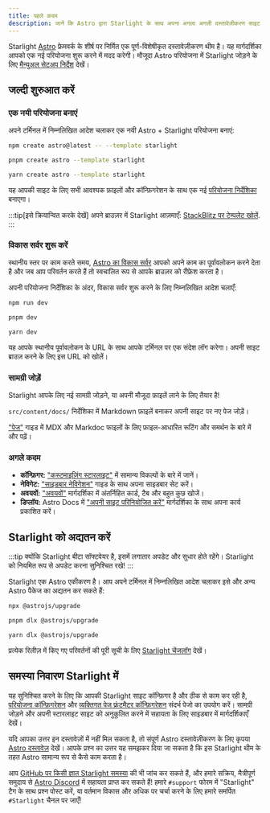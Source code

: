 ```yaml
---
title: पहले कदम
description: जानें कि Astro द्वारा Starlight के साथ अपना अगला अगली दस्तावेज़ीकरण साइट का निर्माण कैसे शुरू करें।
---
```



Starlight [Astro](https://astro.build) फ्रेमवर्क के शीर्ष पर निर्मित एक पूर्ण-विशेषीकृत दस्तावेज़ीकरण थीम है।
यह मार्गदर्शिका आपको एक नई परियोजना शुरू करने में मदद करेगी।
मौजूदा Astro परियोजना में Starlight जोड़ने के लिए [मैन्युअल सेटअप निर्देश](/hi/manual-setup/) देखें।

## जल्दी शुरुआत करें

### एक नयी परियोजना बनाएं

अपने टर्मिनल में निम्नलिखित आदेश चलाकर एक नयी Astro + Starlight परियोजना बनाएं:

<Tabs>
<TabItem label="npm">

```sh
npm create astro@latest -- --template starlight
```

</TabItem>
<TabItem label="pnpm">

```sh
pnpm create astro --template starlight
```

</TabItem>
<TabItem label="Yarn">

```sh
yarn create astro --template starlight
```

</TabItem>
</Tabs>

यह आपकी साइट के लिए सभी आवश्यक फ़ाइलों और कॉन्फ़िगरेशन के साथ एक नई [परियोजना निर्देशिका](/hi/guides/project-structure/) बनाएगा।

:::tip[इसे क्रियान्वित करके देखें]
अपने ब्राउज़र में Starlight आज़माएँ:
[StackBlitz पर टेम्पलेट खोलें](https://stackblitz.com/github/withastro/starlight/tree/main/examples/basics).
:::

### विकास सर्वर शुरू करें

स्थानीय स्तर पर काम करते समय, [Astro का विकास सर्वर](https://docs.astro.build/hi/reference/cli-reference/#astro-dev) आपको अपने काम का पूर्वावलोकन करने देता है और जब आप परिवर्तन करते हैं तो स्वचालित रूप से आपके ब्राउज़र को रीफ्रेश करता है।

अपनी परियोजना निर्देशिका के अंदर, विकास सर्वर शुरू करने के लिए निम्नलिखित आदेश चलाएँ:

<Tabs>
<TabItem label="npm">

```sh
npm run dev
```

</TabItem>
<TabItem label="pnpm">

```sh
pnpm dev
```

</TabItem>
<TabItem label="Yarn">

```sh
yarn dev
```

</TabItem>
</Tabs>

यह आपके स्थानीय पूर्वावलोकन के URL के साथ आपके टर्मिनल पर एक संदेश लॉग करेगा।
अपनी साइट ब्राउज़ करने के लिए इस URL को खोलें।

### सामग्री जोड़ें

Starlight आपके लिए नई सामग्री जोड़ने, या अपनी मौजूदा फ़ाइलें लाने के लिए तैयार है!

`src/content/docs/` निर्देशिका में Markdown फ़ाइलें बनाकर अपनी साइट पर नए पेज जोड़ें।

["पेज"](/hi/guide/pages/) गाइड में MDX और Markdoc फाइलों के लिए फ़ाइल-आधारित रूटिंग और समर्थन के बारे में और पढ़ें।

### अगले कदम

- **कॉन्फ़िगर:** ["कस्टमाइज़िंग स्टारलाइट"](/hi/guides/customization/) में सामान्य विकल्पों के बारे में जानें।
- **नेविगेट:** ["साइडबार नेविगेशन"](/hi/guides/sidebar/) गाइड के साथ अपना साइडबार सेट करें।
- **अवयवों:** ["अवयवों"](/hi/guides/components/) मार्गदर्शिका में अंतर्निहित कार्ड, टैब और बहुत कुछ खोजें।
- **डिप्लॉय:** Astro Docs में ["अपनी साइट परिनियोजित करें"](https://docs.astro.build/hi/guides/deploy/) मार्गदर्शिका के साथ अपना कार्य प्रकाशित करें।

## Starlight को अद्यतन करें

:::tip
क्योंकि Starlight बीटा सॉफ्टवेयर है, इसमें लगातार अपडेट और सुधार होते रहेंगे। Starlight को नियमित रूप से अपडेट करना सुनिश्चित रखे!
:::

Starlight एक Astro एकीकरण है। आप अपने टर्मिनल में निम्नलिखित आदेश चलाकर इसे और अन्य Astro पैकेज का अद्यतन कर सकते हैं:

<Tabs>
<TabItem label="npm">

```sh
npx @astrojs/upgrade
```

</TabItem>
<TabItem label="pnpm">

```sh
pnpm dlx @astrojs/upgrade
```

</TabItem>
<TabItem label="Yarn">

```sh
yarn dlx @astrojs/upgrade
```

</TabItem>
</Tabs>

प्रत्येक रिलीज़ में किए गए परिवर्तनों की पूरी सूची के लिए [Starlight चेंजलॉग](https://github.com/withastro/starlight/blob/main/packages/starlight/CHANGELOG.md) देखें।

## समस्या निवारण Starlight में

यह सुनिश्चित करने के लिए कि आपकी Starlight साइट कॉन्फ़िगर है और ठीक से काम कर रही है, [परियोजना कॉन्फ़िगरेशन](/hi/reference/configuration/) और [व्यक्तिगत पेज फ्रंटमैटर कॉन्फ़िगरेशन](/hi/reference/frontmatter/) संदर्भ पेजो का उपयोग करें।
सामग्री जोड़ने और अपनी स्टारलाइट साइट को अनुकूलित करने में सहायता के लिए साइडबार में मार्गदर्शिकाएँ देखें।

यदि आपका उत्तर इन दस्तावेज़ों में नहीं मिल सकता है, तो संपूर्ण Astro दस्तावेज़ीकरण के लिए कृपया [Astro दस्तावेज़](https://docs.astro.build/hi) देखें।
आपके प्रश्न का उत्तर यह समझकर दिया जा सकता है कि इस Starlight थीम के तहत Astro सामान्य रूप से कैसे काम करता है।

आप [GitHub पर किसी ज्ञात Starlight समस्या](https://github.com/withastro/starlight/issues) की भी जांच कर सकते हैं, और हमारे सक्रिय, मैत्रीपूर्ण समुदाय से [Astro Discord](https://astro.build/chat/) में सहायता प्राप्त कर सकते हैं! हमारे `#support` फोरम में "Starlight" टैग के साथ प्रश्न पोस्ट करें, या वर्तमान विकास और अधिक पर चर्चा करने के लिए हमारे समर्पित `#Starlight` चैनल पर जाएँ!

